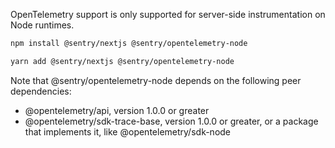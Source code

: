 <Alert level="info" title="Note">

OpenTelemetry support is only supported for server-side instrumentation on Node runtimes.

</Alert>

```bash {tabTitle:npm}
npm install @sentry/nextjs @sentry/opentelemetry-node
```

```bash {tabTitle:Yarn}
yarn add @sentry/nextjs @sentry/opentelemetry-node
```

<Note>

Note that @sentry/opentelemetry-node depends on the following peer dependencies:

- @opentelemetry/api, version 1.0.0 or greater
- @opentelemetry/sdk-trace-base, version 1.0.0 or greater, or a package that implements it, like @opentelemetry/sdk-node

</Note>

